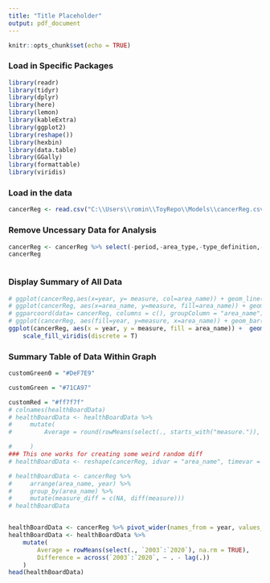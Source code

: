 ```yaml
--- 
title: "Title Placeholder"
output: pdf_document
---
```


```r
knitr::opts_chunk$set(echo = TRUE)
```

### Load in Specific Packages
```r
library(readr)
library(tidyr)
library(dplyr)
library(here)
library(lemon)
library(kableExtra)
library(ggplot2)
library(reshape())
library(hexbin)
library(data.table)
library(GGally)
library(formattable)
library(viridis)
```

### Load in the data 
```r
cancerReg <- read.csv("C:\\Users\\romin\\ToyRepo\\Models\\cancerReg.csv") 
```


### Remove Uncessary Data for Analysis
```r
cancerReg <- cancerReg %>% select(-period,-area_type,-type_definition,-indicator, -upper_confidence_interval, -lower_confidence_interval, -numerator)
cancerReg
```

```r

```

### Display Summary of All Data
```r

# ggplot(cancerReg,aes(x=year, y= measure, col=area_name)) + geom_line() + geom_point()
# ggplot(cancerReg, aes(x=area_name, y=measure, fill=area_name)) + geom_violin()
# ggparcoord(data= cancerReg, columns = c(), groupColumn = "area_name")
# ggplot(cancerReg, aes(fill=year, y=measure, x=area_name)) + geom_bar(position = "stack", stat = "identity")
ggplot(cancerReg, aes(x = year, y = measure, fill = area_name)) +  geom_area(alpha=0.6 , size=.5, colour="white") +
    scale_fill_viridis(discrete = T) 
``` 

### Summary Table of Data Within Graph 
```r
customGreen0 = "#DeF7E9"

customGreen = "#71CA97"

customRed = "#ff7f7f"
# colnames(healthBoardData)
# healthBoardData <- healthBoardData %>%
#     mutate(
#         Average = round(rowMeans(select(., starts_with("measure.")), na.rm = TRUE), 2),

#     )
### This one works for creating some weird random diff
# healthBoardData <- reshape(cancerReg, idvar = "area_name", timevar = "year", v.names = "measure", direction = "wide")

# healthBoardData <- cancerReg %>%
#     arrange(area_name, year) %>%
#     group_by(area_name) %>%
#     mutate(measure_diff = c(NA, diff(measure)))
# healthBoardData


healthBoardData <- cancerReg %>% pivot_wider(names_from = year, values_from = measure)
healthBoardData <- healthBoardData %>%
    mutate(
        Average = rowMeans(select(., `2003`:`2020`), na.rm = TRUE),
        Difference = across(`2003`:`2020`, ~ . - lag(.))
    )
head(healthBoardData)
``` 